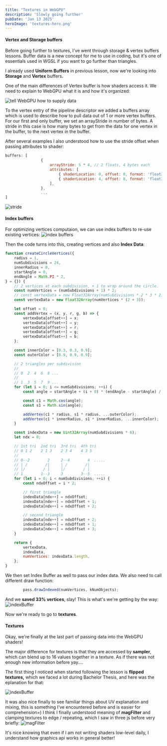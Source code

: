 ```yaml
---
title: "Textures in WebGPU"
description: 'Slowly going further'
pubDate: 'Jan 13 2025'
heroImage: 'textures-hero.png'
---
```


#### Vertex and Storage buffers
Before going further to textures, I've went through storage & vertex buffers lessons.
Buffer data is a new concept for me to use in coding, but it's one of essentials used in WGSL if you want to go further than triangles.

I already used **Uniform Buffers** in previous lesson, now we're looking into **Storage** and **Vertex** buffers.

One of the main differences of Vertex buffer is how shaders access it. We need to explain to WebGPU what it is and how it's organized:

![tell WebGPU how to supply data ](/shaders-research-blog/images/vertex-data-supply.png)

To the vertex entry of the pipeline descriptor we added a buffers array which is used to describe how to pull data out of 1 or more vertex buffers. For our first and only buffer, we set an arrayStride in number of bytes. A stride in this case is how many bytes to get from the data for one vertex in the buffer, to the next vertex in the buffer.

After several examples I also understood how to use the stride offset when passing attributes to shader:
```javascript
buffers: [
                {
                    arrayStride: 5 * 4, // 2 floats, 4 bytes each
                    attributes: [
                        { shaderLocation: 0, offset: 0, format: 'float32x2' },  // position
                        { shaderLocation: 4, offset: 8, format: 'float32x3' },  // perVertexColor
                    ],
                },
                ...
]
```
![stride](/shaders-research-blog/images/stride.png)
#### Index buffers
For optimizing vertices computaion, we can use index buffers to re-use existing vertices:
![index buffers](/shaders-research-blog/images/index-buffers.png)

Then the code turns into this, creating vertices and also **Index Data**:
```javascript
function createCircleVertices({
    radius = 1,
    numSubdivisions = 24,
    innerRadius = 0,
    startAngle = 0,
    endAngle = Math.PI * 2,
} = {}) {
    // 2 vertices at each subdivision, + 1 to wrap around the circle.
    const numVertices = (numSubdivisions + 1) * 2;
    // const vertexData = new Float32Array(numSubdivisions * 2 * 3 * 2);
    const vertexData = new Float32Array(numVertices * (2 + 3));

    let offset = 0;
    const addVertex = (x, y, r, g, b) => {
        vertexData[offset++] = x;
        vertexData[offset++] = y;
        vertexData[offset++] = r;
        vertexData[offset++] = g;
        vertexData[offset++] = b;
    };

    const innerColor = [0.3, 0.3, 0.9];
    const outerColor = [0.9, 0.9, 0.9];

    // 2 triangles per subdivision
    //
    // 0  2  4  6  8 ...
    //
    // 1  3  5  7  9 ...
    for (let i = 0; i <= numSubdivisions; ++i) {
        const angle = startAngle + (i + 0) * (endAngle - startAngle) / numSubdivisions;

        const c1 = Math.cos(angle);
        const s1 = Math.sin(angle);

        addVertex(c1 * radius, s1 * radius, ...outerColor);
        addVertex(c1 * innerRadius, s1 * innerRadius, ...innerColor);
    }

    const indexData = new Uint32Array(numSubdivisions * 6);
    let ndx = 0;

    // 1st tri  2nd tri  3rd tri  4th tri
    // 0 1 2    2 1 3    2 3 4    4 3 5
    //
    // 0--2        2     2--4        4  .....
    // | /        /|     | /        /|
    // |/        / |     |/        / |
    // 1        1--3     3        3--5  .....
    for (let i = 0; i < numSubdivisions; ++i) {
        const ndxOffset = i * 2;

        // first triangle
        indexData[ndx++] = ndxOffset;
        indexData[ndx++] = ndxOffset + 1;
        indexData[ndx++] = ndxOffset + 2;

        // second triangle
        indexData[ndx++] = ndxOffset + 2;
        indexData[ndx++] = ndxOffset + 1;
        indexData[ndx++] = ndxOffset + 3;
    }

    return {
        vertexData,
        indexData,
        numVertices: indexData.length,
    };
}
```
We then set Index Buffer as well to pass our index data.
We also need to call different draw function:
```javascript
        pass.drawIndexed(numVertices, kNumObjects);
```
And we **saved 33% vertices**, slay!
This is what's we're getting by the way:
![indexBuffer](/shaders-research-blog/images/indexBuffer.png)

Now we're ready to go to **textures**.

#### Textures

Okay, we're finally at the last part of passing data into the WebGPU shaders!

The major difference for textures is that they are accessed by **sampler**, which can blend up to 16 values together in a texture.
As if there was not enough new information before yay....

The first thing I noticed when started following the lesson is **flipped textures,** which we faced a lot during Bachelor Thesis, and here was the eplanation for that:

![indexBuffer](/shaders-research-blog/images/flipped-textures.png)

It was also nice finally to see familiar things about UV explanation and mixing, this is something I've encountered before and is easier for comprehension=)
I think I finally understood meaning of **magFilter** and clamping textures to edge / repeating, which I saw in three js before very briefly:
![magFilter](/shaders-research-blog/images/magFilter.png)

It's nice knowing that even if I am not writing shaders low-level daily, I understand how graphics api works in general better!
